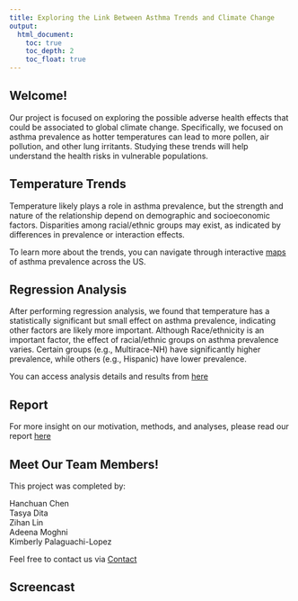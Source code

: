 ```yaml
---
title: Exploring the Link Between Asthma Trends and Climate Change
output: 
  html_document:
    toc: true
    toc_depth: 2
    toc_float: true
---
```


## Welcome!

Our project is focused on exploring the possible adverse health effects that could be associated to global climate change. Specifically, we focused on asthma prevalence as hotter temperatures can lead to more pollen, air pollution, and other lung irritants. Studying these trends will help understand the health risks in vulnerable populations.


## Temperature Trends

Temperature likely plays a role in asthma prevalence, but the strength and nature of the relationship depend on demographic and socioeconomic factors. Disparities among racial/ethnic groups may exist, as indicated by differences in prevalence or interaction effects.

To learn more about the trends, you can navigate through interactive [maps](https://klopez67.shinyapps.io/final_draft/) of asthma prevalence across the US.

## Regression Analysis

After performing regression analysis, we found that temperature has a statistically significant but small effect on asthma prevalence, indicating other factors are likely more important. Although Race/ethnicity is an important factor, the effect of racial/ethnic groups on asthma prevalence varies. Certain groups (e.g., Multirace-NH) have significantly higher prevalence, while others (e.g., Hispanic) have lower prevalence. 

You can access analysis details and results from [here](regression.html)

## Report

For more insight on our motivation, methods, and analyses, please read our report [here](report.html)

## Meet Our Team Members!

This project was completed by:

Hanchuan Chen  
Tasya Dita   
Zihan Lin  
Adeena Moghni  
Kimberly Palaguachi-Lopez  

Feel free to contact us via [Contact](Contact.html)

## Screencast


